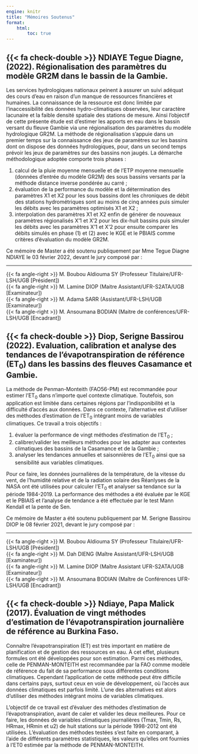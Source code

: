 ```yaml
---
engine: knitr
title: "Mémoires Soutenus"
format: 
    html:
        toc: true
---
```


## {{< fa check-double >}} NDIAYE Tegue Diagne, (2022). Régionalisation des paramètres du modèle GR2M dans le bassin de la Gambie.
Les services hydrologiques nationaux peinent à assurer un suivi adéquat des cours d'eau en raison d'un manque de ressources financières et humaines. La connaissance de la ressource est donc limitée par l’inaccessibilité des données hydro-climatiques observées, leur caractère lacunaire et la faible densité spatiale des stations de mesure. Ainsi l’objectif de cette présente étude est d’estimer les apports en eau dans le bassin versant du fleuve Gambie via une régionalisation des paramètres du modèle hydrologique GR2M. La méthode de régionalisation s’appuie dans un premier temps sur la connaissance des jeux de paramètres sur les bassins dont on dispose des données hydrologiques, pour, dans un second temps prévoir les jeux de paramètres sur des bassins non jaugés. La démarche méthodologique adoptée comporte trois phases : 

1. calcul de la pluie moyenne mensuelle et de l’ETP moyenne mensuelle (données d’entrée du modèle GR2M) des sous bassins versants par la méthode distance inverse pondérée au carré ;
2. évaluation de la performance du modèle et la détermination des paramètres X1 et X2 pour les sous bassins dont les chroniques de débit des stations hydrométriques sont au moins de cinq années puis simuler les débits avec les paramètres optimisés X1 et X2 ; 
3. interpolation des paramètres X1 et X2 enfin de générer de nouveaux paramètres régionalisés X’1 et X’2 pour les dix-huit bassins puis simuler les débits avec les paramètres X’1 et X’2 pour ensuite comparer les débits simulés en phase (1) et (2) avec le KGE et le PBIAIS comme critères
d’évaluation du modèle GR2M.

Ce mémoire de Master a été soutenu publiquement par Mme Tegue Diagne NDIAYE le 03 février 2022, devant le jury composé par :<br><hr>
{{< fa angle-right >}}  M. Boubou Aldiouma SY (Professeur Titulaire/UFR-LSH/UGB [Président])<br>
{{< fa angle-right >}}  M. Lamine DIOP (Maitre Assistant/UFR-S2ATA/UGB [Examinateur])<br>
{{< fa angle-right >}}  M. Adama SARR (Assistant/UFR-LSH/UGB [Examinateur])<br>
{{< fa angle-right >}}  M. Ansoumana BODIAN (Maitre de conférences/UFR-LSH/UGB [Encadrant])

## {{< fa check-double >}} Diop, Serigne Bassirou (2022). Evaluation, calibration et analyse des tendances de l’évapotranspiration de référence (ET~0~) dans les bassins des fleuves Casamance et Gambie.
La méthode de Penman-Monteith (FAO56-PM) est recommandée pour estimer l’ET~0~ dans n’importe quel contexte climatique. Toutefois, son application est limitée dans certaines régions par l’indisponibilité et la difficulté d’accés aux données. Dans ce contexte, l’alternative est d’utiliser des méthodes d’estimation de l’ET~0~ intégrant moins de variables climatiques. Ce travail a trois objectifs : 

1. évaluer la performance de vingt méthodes d’estimation de
l’ET~0~ ;
2. calibrer/valider les meilleurs méthodes pour les adapter aux contextes climatiques des bassins de la Casamance et de la Gambie ;
3. analyser les tendances annuelles et saisonnières de l’ET~0~ ainsi
que sa sensibilité aux variables climatiques. 

Pour ce faire, les données journalières de la température, de la vitesse du vent, de l’humidité relative et de la radiation solaire des Réanlyses de la NASA ont été utilisées pour calculer l’ET~0~ et analyser sa tendance sur la période 1984-2019. La performance des méthodes a été évaluée par le KGE et le PBIAIS et l’analyse de tendance a été effectuée par le test Mann Kendall et la pente de Sen.

Ce mémoire de Master a été soutenu publiquement par M. Serigne Bassirou DIOP le 08 février 2021, devant le jury composé par :<br><hr>
{{< fa angle-right >}} M. Boubou Aldiouma SY (Professeur Titulaire/UFR-LSH/UGB [Président])<br>
{{< fa angle-right >}} M. Dah DIENG (Maître Assistant/UFR-LSH/UGB [Examinateur])<br>
{{< fa angle-right >}} M. Lamine DIOP (Maître Assistant UFR-S2ATA/UGB [Examinateur])<br>
{{< fa angle-right >}} M. Ansoumana BODIAN (Maître de Conférences UFR-LSH/UGB [Encadrant])<br>

## {{< fa check-double >}} Ndiaye, Papa Malick (2017). Évaluation de vingt méthodes d'estimation de l'évapotranspiration journalière de référence au Burkina Faso.

Connaître l'évapotranspiration (ET) est très important en matière de planification et de gestion des ressources en eau. À cet effet, plusieurs formules ont été développées pour son estimation. Parmi ces méthodes, celle de PENMAN-MONTEITH est recommandée par la FAO comme modèle de référence du fait de sa performance sous différentes conditions climatiques. Cependant l'application de cette méthode peut être difficile dans certains pays, surtout ceux en voie de développement, où l'accès aux données climatiques est parfois limité. L'une des alternatives est alors d'utiliser des méthodes intégrant moins de variables climatiques. 

L'objectif de ce travail est d'évaluer des méthodes d'estimation de l'évapotranspiration, avant de caler et valider les deux meilleures. Pour ce faire, les données de variables climatiques journalières (Tmax, Tmin, Rs, HRmax, HRmin et u2) de huit stations sur la période 1998-2012 ont été utilisées. L'évaluation des méthodes testées s'est faite en comparant, à l'aide de différents paramètres statistiques, les valeurs qu'elles ont fournies à l'ET0 estimée par la méthode de PENMAN-MONTEITH. 